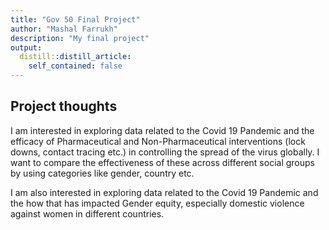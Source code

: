 ```yaml
---
title: "Gov 50 Final Project"
author: "Mashal Farrukh"
description: "My final project"
output:
  distill::distill_article:
    self_contained: false
---
```




## Project thoughts

I am interested in exploring data related to the Covid 19 Pandemic and the efficacy of Pharmaceutical and Non-Pharmaceutical interventions (lock downs, contact tracing etc.) in controlling the spread of the virus globally. I want to compare the effectiveness of these across different social groups by using categories like gender, country etc. 

I am also interested in exploring data related to the Covid 19 Pandemic and the how that has impacted Gender equity, especially domestic violence against women in different countries. 
